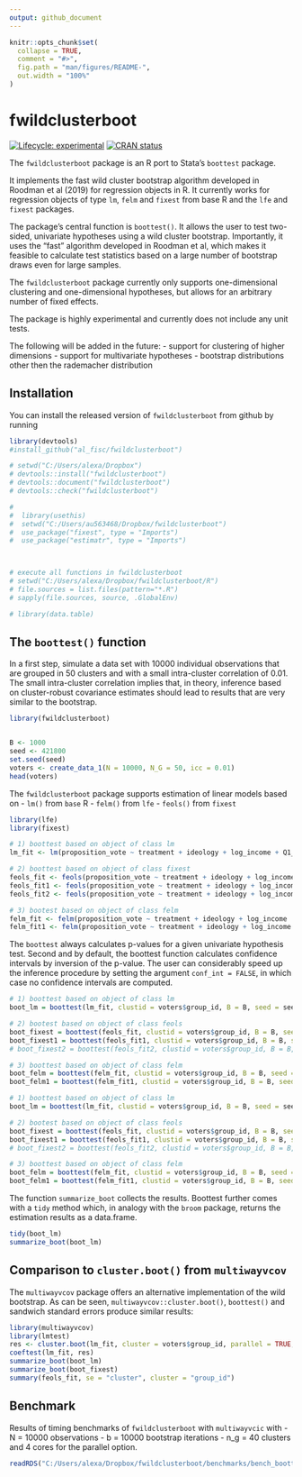 ```yaml
---
output: github_document
---
```


<!-- README.md is generated from README.Rmd. Please edit that file -->

```r
knitr::opts_chunk$set(
  collapse = TRUE,
  comment = "#>",
  fig.path = "man/figures/README-",
  out.width = "100%"
)
```

# fwildclusterboot

<!-- badges: start -->
[![Lifecycle: experimental](https://img.shields.io/badge/lifecycle-experimental-orange.svg)](https://www.tidyverse.org/lifecycle/#experimental)
[![CRAN status](https://www.r-pkg.org/badges/version/fwildclusterboot)](https://CRAN.R-project.org/package=fwildclusterboot)
<!-- badges: end -->

The `fwildclusterboot` package is an R port to Stata's `boottest` package. 

It implements the fast wild cluster bootstrap algorithm developed in Roodman et al (2019) for regression objects in R. It currently works for regression objects of type `lm`, `felm` and `fixest` from base R and the `lfe` and `fixest` packages. 

The package's central function is `boottest()`. It allows the user to test two-sided, univariate hypotheses using a wild cluster bootstrap. Importantly, it uses the "fast" algorithm developed in Roodman et al, which makes it feasible to calculate test statistics based on a large number of bootstrap draws even for large samples. 

The `fwildclusterboot` package currently only supports one-dimensional clustering and one-dimensional hypotheses, but allows for an arbitrary number of fixed effects. 

The package is highly experimental and currently does not include any unit tests.

The following will be added in the future: 
- support for clustering of higher dimensions
- support for multivariate hypotheses 
- bootstrap distributions other then the rademacher distribution

## Installation

You can install the released version of `fwildclusterboot` from github by running 

```r
library(devtools)
#install_github("al_fisc/fwildclusterboot")
```




```r

# setwd("C:/Users/alexa/Dropbox")
# devtools::install("fwildclusterboot")
# devtools::document("fwildclusterboot")
# devtools::check("fwildclusterboot")

# 
#  library(usethis)
#  setwd("C:/Users/au563468/Dropbox/fwildclusterboot")
#  use_package("fixest", type = "Imports")
#  use_package("estimatr", type = "Imports")



# execute all functions in fwildclusterboot 
# setwd("C:/Users/alexa/Dropbox/fwildclusterboot/R")
# file.sources = list.files(pattern="*.R")
# sapply(file.sources, source, .GlobalEnv)

# library(data.table)
```

## The `boottest()` function 

In a first step, simulate a data set with 10000 individual observations that are grouped in 50 clusters and with a small intra-cluster correlation of 0.01. The small intra-cluster correlation implies that, in theory, inference based on cluster-robust covariance estimates should lead to results that are very similar to the bootstrap. 

```r
library(fwildclusterboot)


B <- 1000
seed <- 421800
set.seed(seed)
voters <- create_data_1(N = 10000, N_G = 50, icc = 0.01)
head(voters)

```

The `fwildclusterboot` package supports estimation of linear models based on 
- `lm()` from `base` R
- `felm()` from `lfe`
- `feols()` from `fixest`

```r
library(lfe)
library(fixest)

# 1) boottest based on object of class lm
lm_fit <- lm(proposition_vote ~ treatment + ideology + log_income + Q1_immigration , weights = NULL, data = voters)

# 2) boottest based on object of class fixest
feols_fit <- feols(proposition_vote ~ treatment + ideology + log_income , fixef = c("Q1_immigration"), weights = NULL, data = voters)
feols_fit1 <- feols(proposition_vote ~ treatment + ideology + log_income + Q1_immigration, weights = NULL, data = voters)
feols_fit2 <- feols(proposition_vote ~ treatment + ideology + log_income + as.factor(Q1_immigration), weights = NULL, data = voters)

# 3) bootest based on object of class felm
felm_fit <- felm(proposition_vote ~ treatment + ideology + log_income | Q1_immigration, weights = NULL, data = voters)
felm_fit1 <- felm(proposition_vote ~ treatment + ideology + log_income + Q1_immigration, weights = NULL, data = voters)
```

The `boottest` always calculates p-values for a given univariate hypothesis test.
Second and by default, the boottest function calculates confidence intervals by inversion of the p-value. The user can considerably speed up the inference procedure by setting the argument `conf_int = FALSE`, in which case no confidence intervals are computed.

```r
# 1) boottest based on object of class lm
boot_lm = boottest(lm_fit, clustid = voters$group_id, B = B, seed = seed, param = "treatment", conf_int = FALSE)

# 2) bootest based on object of class feols
boot_fixest = boottest(feols_fit, clustid = voters$group_id, B = B, seed = seed, param = "treatment", conf_int = FALSE)
boot_fixest1 = boottest(feols_fit1, clustid = voters$group_id, B = B, seed = seed, param = "treatment", conf_int = FALSE, beta = 0)
# boot_fixest2 = boottest(feols_fit2, clustid = voters$group_id, B = B, seed = seed, param = "treatment", conf_int = FALSE, beta = 0)

# 3) boottest based on object of class felm
boot_felm = boottest(felm_fit, clustid = voters$group_id, B = B, seed = seed, param = "treatment", conf_int = FALSE)
boot_felm1 = boottest(felm_fit1, clustid = voters$group_id, B = B, seed = seed, param = "treatment", conf_int = FALSE)
```

```r
# 1) boottest based on object of class lm
boot_lm = boottest(lm_fit, clustid = voters$group_id, B = B, seed = seed, param = "treatment", conf_int = TRUE)

# 2) bootest based on object of class feols
boot_fixest = boottest(feols_fit, clustid = voters$group_id, B = B, seed = seed, param = "treatment", conf_int = TRUE)
boot_fixest1 = boottest(feols_fit1, clustid = voters$group_id, B = B, seed = seed, param = "treatment", conf_int = TRUE, beta = 0)
# boot_fixest2 = boottest(feols_fit2, clustid = voters$group_id, B = B, seed = seed, param = "treatment", conf_int = TRUE, beta = 0)

# 3) boottest based on object of class felm
boot_felm = boottest(felm_fit, clustid = voters$group_id, B = B, seed = seed, param = "treatment", conf_int = TRUE)
boot_felm1 = boottest(felm_fit1, clustid = voters$group_id, B = B, seed = seed, param = "treatment", conf_int = TRUE)
```

The function `summarize_boot` collects the results. 
Boottest further comes with a `tidy` method which, in analogy with the `broom` package, returns the estimation results as a data.frame.

```r
tidy(boot_lm)
summarize_boot(boot_lm)
```



## Comparison to `cluster.boot()` from `multiwayvcov`

The `multiwayvcov` package offers an alternative implementation of the wild bootstrap. 
As can be seen, `multiwayvcov::cluster.boot()`, `boottest()` and sandwich standard errors produce similar results: 

```r
library(multiwayvcov)
library(lmtest)
res <- cluster.boot(lm_fit, cluster = voters$group_id, parallel = TRUE, R = 1000, wild_type = "rademacher")
coeftest(lm_fit, res)
summarize_boot(boot_lm)
summarize_boot(boot_fixest)
summary(feols_fit, se = "cluster", cluster = "group_id")


```

## Benchmark 

Results of timing benchmarks of `fwildclusterboot` with `multiwayvcic` with
- N = 10000 observations
- b = 10000 bootstrap iterations
- n_g = 40 clusters
and 4 cores for the parallel option.

```r
readRDS("C:/Users/alexa/Dropbox/fwildclusterboot/benchmarks/bench_boottest.rds")
```



